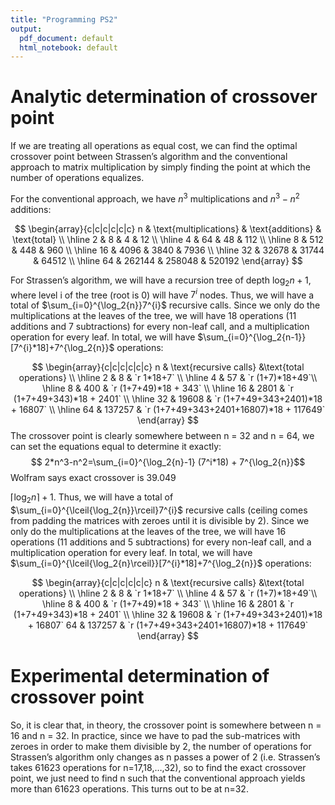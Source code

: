 ```yaml
---
title: "Programming PS2"
output:
  pdf_document: default
  html_notebook: default
---
```


# Analytic determination of crossover point
If we are treating all operations as equal cost, we can find the optimal crossover point between Strassen's algorithm and the conventional approach to matrix multiplication by simply finding the point at which the number of operations equalizes. 

For the conventional approach, we have $n^{3}$ multiplications and $n^{3}-n^{2}$ additions:

$$
\begin{array}{c|c|c|c|c|c}
n & \text{multiplications} & \text{additions} & \text{total} \\ \hline
2 & 8 & 4 & 12 \\ \hline
4 & 64 & 48 & 112 \\ \hline
8 & 512 & 448 & 960 \\ \hline
16 & 4096 & 3840 & 7936 \\ \hline
32 & 32678 & 31744 & 64512 \\ \hline
64 & 262144 & 258048 & 520192 
\end{array}
$$

For Strassen's algorithm, we will have a recursion tree of depth $\log_2{n}+1$, where  level i of the tree (root is 0) will have $7^{i}$ nodes. Thus, we will have a total of $\sum_{i=0}^{\log_2{n}}7^{i}$ recursive calls. Since we only do the multiplications at the leaves of the tree, we will have 18 operations (11 additions and 7 subtractions) for every non-leaf call, and a multiplication operation for every leaf. In total, we will have $\sum_{i=0}^{\log_2{n-1}}[7^{i}*18]+7^{\log_2{n}}$ operations:

$$
\begin{array}{c|c|c|c|c|c}
n & \text{recursive calls} &\text{total operations} \\ \hline
2 & 8 & `r 1*18+7` \\ \hline
4 & 57 & `r (1+7)*18+49`\\ \hline
8 & 400 & `r (1+7+49)*18 + 343` \\ \hline
16 & 2801 & `r (1+7+49+343)*18 + 2401` \\ \hline
32 & 19608 & `r (1+7+49+343+2401)*18 + 16807` \\ \hline
64 & 137257 & `r (1+7+49+343+2401+16807)*18 + 117649`
\end{array}
$$
The crossover point is clearly somewhere between n = 32 and n = 64, we can set the equations equal to determine it exactly: 
$$
2*n^3-n^2=\sum_{i=0}^{\log_2{n}-1} (7^i*18) + 7^{\log_2{n}}$$
Wolfram says exact crossover is 39.049

$\lceil{\log_2{n}}\rceil+1$. Thus, we will have a total of $\sum_{i=0}^{\lceil{\log_2{n}}\rceil}7^{i}$ recursive calls (ceiling comes from padding the matrices with zeroes until it is divisible by 2). Since we only do the multiplications at the leaves of the tree, we will have 16 operations (11 additions and 5 subtractions) for every non-leaf call, and a multiplication operation for every leaf. In total, we will have $\sum_{i=0}^{\lceil{\log_2{n}\rceil}}[7^{i}*18]+7^{\log_2{n}}$ operations:

$$
\begin{array}{c|c|c|c|c|c}
n & \text{recursive calls} &\text{total operations} \\ \hline
2 & 8 & `r 1*18+7` \\ \hline
4 & 57 & `r (1+7)*18+49`\\ \hline
8 & 400 & `r (1+7+49)*18 + 343` \\ \hline
16 & 2801 & `r (1+7+49+343)*18 + 2401` \\ \hline
32 & 19608 & `r (1+7+49+343+2401)*18 + 16807`
64 & 137257 & `r (1+7+49+343+2401+16807)*18 + 117649`
\end{array}
$$

# Experimental determination of crossover point
So, it is clear that, in theory, the crossover point is somewhere between n = 16 and n = 32. In practice, since we have to pad the sub-matrices with zeroes in order to make them divisible by 2, the number of operations for Strassen's algorithm only changes as n passes a power of 2 (i.e. Strassen's takes 61623 operations for n=17,18,...,32), so to find the exact crossover point, we just need to find n such that the conventional approach yields more than 61623 operations. This turns out to be at n=32.  
